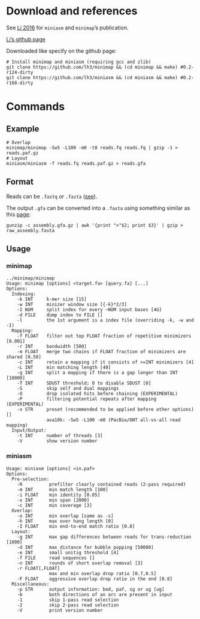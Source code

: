 # Download and references

See [Li 2016](https://academic.oup.com/bioinformatics/article/32/14/2103/1742895#95424972) for `miniasm` and `minimap`'s publication.

[Li's github page](https://github.com/lh3/miniasm)

Downloaded like specify on the github page:
```
# Install minimap and miniasm (requiring gcc and zlib)
git clone https://github.com/lh3/minimap && (cd minimap && make) #0.2-r124-dirty
git clone https://github.com/lh3/miniasm && (cd miniasm && make) #0.2-r168-dirty
```

# Commands

## Example
```
# Overlap
minimap/minimap -Sw5 -L100 -m0 -t8 reads.fq reads.fq | gzip -1 > reads.paf.gz
# Layout
miniasm/miniasm -f reads.fq reads.paf.gz > reads.gfa
```

## Format

Reads can be `.fastq` or `.fasta` ([see](https://github.com/lh3/miniasm/blob/master/miniasm.1)).

The output `.gfa` can be converted into a `.fasta` using something similar as this [page](http://inf-biox121.readthedocs.io/en/2017/Assembly/practicals/07_Assembly_using_minasm+racon.html):
```
gunzip -c assembly.gfa.gz | awk '{print ">"$2; print $3}' | gzip > raw_assembly.fasta
```
## Usage

### minimap
```
../minimap/minimap 
Usage: minimap [options] <target.fa> [query.fa] [...]
Options:
  Indexing:
    -k INT     k-mer size [15]
    -w INT     minizer window size [{-k}*2/3]
    -I NUM     split index for every ~NUM input bases [4G]
    -d FILE    dump index to FILE []
    -l         the 1st argument is a index file (overriding -k, -w and -I)
  Mapping:
    -f FLOAT   filter out top FLOAT fraction of repetitive minimizers [0.001]
    -r INT     bandwidth [500]
    -m FLOAT   merge two chains if FLOAT fraction of minimizers are shared [0.50]
    -c INT     retain a mapping if it consists of >=INT minimizers [4]
    -L INT     min matching length [40]
    -g INT     split a mapping if there is a gap longer than INT [10000]
    -T INT     SDUST threshold; 0 to disable SDUST [0]
    -S         skip self and dual mappings
    -O         drop isolated hits before chaining (EXPERIMENTAL)
    -P         filtering potential repeats after mapping (EXPERIMENTAL)
    -x STR     preset (recommended to be applied before other options) []
               ava10k: -Sw5 -L100 -m0 (PacBio/ONT all-vs-all read mapping)
  Input/Output:
    -t INT     number of threads [3]
    -V         show version number

```
### miniasm
```
Usage: miniasm [options] <in.paf>
Options:
  Pre-selection:
    -R          prefilter clearly contained reads (2-pass required)
    -m INT      min match length [100]
    -i FLOAT    min identity [0.05]
    -s INT      min span [2000]
    -c INT      min coverage [3]
  Overlap:
    -o INT      min overlap [same as -s]
    -h INT      max over hang length [0]
    -I FLOAT    min end-to-end match ratio [0.8]
  Layout:
    -g INT      max gap differences between reads for trans-reduction [1000]
    -d INT      max distance for bubble popping [50000]
    -e INT      small unitig threshold [4]
    -f FILE     read sequences []
    -n INT      rounds of short overlap removal [3]
    -r FLOAT[,FLOAT]
                max and min overlap drop ratio [0.7,0.5]
    -F FLOAT    aggressive overlap drop ratio in the end [0.8]
  Miscellaneous:
    -p STR      output information: bed, paf, sg or ug [ug]
    -b          both directions of an arc are present in input
    -1          skip 1-pass read selection
    -2          skip 2-pass read selection
    -V          print version number
```
